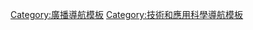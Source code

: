 {{Navbox
|name = Two-way radio
|title = {{tsl|en|Two-way radio|双向无线电}}
|state = {{{state|autocollapse}}}
|listclass = hlist
|group1 = 业余爱好者
|list1 = 
* [[业余无线电]]
* {{tsl|en|Amateur radio repeater|业余无线电中继}}
* [[民用波段无线电台]]
* {{tsl|en|Family Radio Service|家庭无线电服务}}
* {{tsl|en|General Mobile Radio Service|一般移动无线电业务}}
* {{tsl|en|KDR 444}}
* {{tsl|en|LPD433}}
* {{tsl|en|Amateur_radio_station#Mobile_stations|Mobile rig}}
* {{tsl|en|Multi-Use Radio Service|多用途无线电服务}}
* {{tsl|en|PMR446}}
* {{tsl|en|UHF CB}}

|group2 = 航空
|list2 = 
* [[航空交通管制]]
* [[航空应急频率]]
* [[波段]]
* {{tsl|en|Common traffic advisory frequency|公共流量咨询频率}}
* {{tsl|en|Mandatory frequency airport|强制频率机场}}
* {{tsl|en|MULTICOM}}
* {{tsl|en|Single frequency approach|單一頻率進場}}
* {{tsl|en|UNICOM}}

|group3 = 陆上（政府和商业）
|list3 = 
* [[基站]]
* {{tsl|en|Business band}}
* {{tsl|en|Mobile radio|移动无线电}}
* {{tsl|en|Professional mobile radio|专业移动无线电}}
* {{tsl|en|Radio repeater|无线电中继器}}
* {{tsl|en|Specialized Mobile Radio|专用移动无线电}}
* {{tsl|en|Trunked radio system|集群无线电系统}}
* [[无线对讲机]]

|group4 = 海上（船舶）
|list4 = 
* {{tsl|en|2182 kHz}}
* {{tsl|en|500 kHz}}
* {{tsl|en|Coast radio station|海岸电台}}
* {{tsl|en|Marine VHF radio|海事VHF电台}}
* {{tsl|en|Maritime mobile amateur radio|海上移动业余无线电}}

|group5 = [[信令]]/{{tsl|en|Selective calling|选择性呼叫}}
|list5 = 
* {{tsl|en|Continuous Tone-Coded Squelch System|连续音调编码静噪系统}}（CTCSS）（亚音频）
* [[D-STAR]]
* [[双音多频]]
* {{tsl|en|MDC-1200}}
* [[Push-to-talk]]
** [[手機對講服務]]
* {{tsl|en|Selective calling#Quik-Call I|Quik-Call I}}
* {{tsl|en|Selective calling#Two-tone sequential|Quik-Call II}}
* {{tsl|en|Selcall|选呼}}
* {{tsl|en|SELCAL}}

|group6 = 系统要素及工作原理
|list6 = 
* [[天线]]
* [[APRS]]
* {{tsl|en|Automatic vehicle location|自动载具定位}}
* [[无线电台呼号|呼号]]
* {{tsl|en|Computer-aided dispatch|计算机辅助调度|CAD}}
* {{tsl|en|Current loop#Two-way radio use|DC remote}}
* {{tsl|en|Dispatch (logistics)||调度}}
* [[动态范围压缩]]
* {{tsl|en|Fade margin|衰落储备}}
* [[链路预算]]
* [[瑞利衰落信道]]
* {{tsl|en|Tone remote|音调遥控}}
* {{tsl|en|Voice procedure|通话程序}}
* {{tsl|en|Diversity combining|分集合并}}

}}<noinclude>
{{collapsible option}}
[[Category:廣播導航模板]]
[[Category:技術和應用科學導航模板]]
</noinclude>